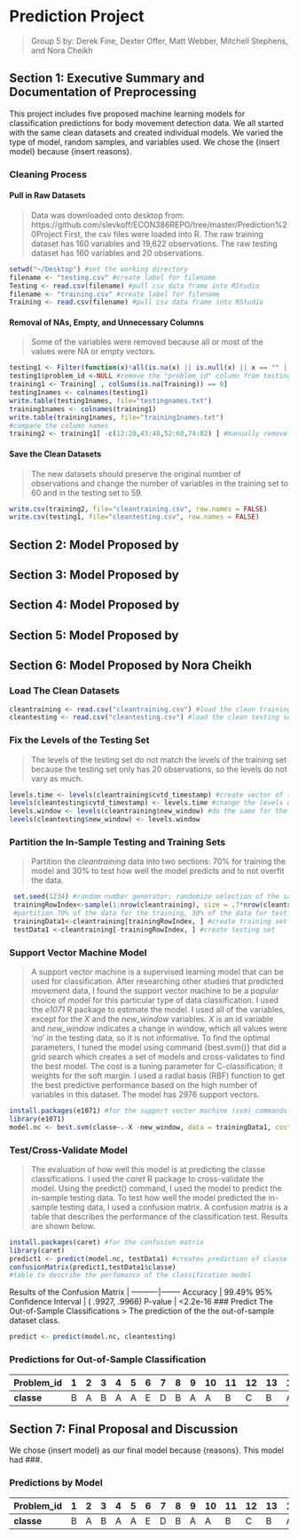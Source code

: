 # Prediction Project
> Group 5
> by: Derek Fine, Dexter Offer, Matt Webber, Mitchell Stephens, and Nora Cheikh

## Section 1: Executive Summary and Documentation of Preprocessing
This project includes five proposed machine learning models for classification predictions for body movement detection data. We all started with the same clean datasets and created individual models. We varied the type of model, random samples, and variables used. We chose the {insert model} because {insert reasons}.

### Cleaning Process
#### Pull in Raw Datasets
> Data was downloaded onto desktop from: https://github.com/slevkoff/ECON386REPO/tree/master/Prediction%20Project
> First, the csv files were loaded into R.
> The raw training dataset has 160 variables and 19,622 observations.
> The raw testing dataset has 160 variables and 20 observations.
```r
setwd("~/Desktop") #set the working directory
filename <- "testing.csv" #create label for filename
Testing <- read.csv(filename) #pull csv data frame into RStudio
filename <- "training.csv" #create label for filename
Training <- read.csv(filename) #pull csv data frame into RStudio
```
#### Removal of NAs, Empty, and Unnecessary Columns
> Some of the variables were removed because all or most of the values were NA or empty vectors. 
```r
testing1 <- Filter(function(x)!all(is.na(x) || is.null(x) || x == "" || x == 0), Testing) #remove columns that are empty or have NAs
testing1$problem_id <-NULL #remove the "problem_id" column from testing data
training1 <- Training[ , colSums(is.na(Training)) == 0]
testing1names <- colnames(testing1)
write.table(testing1names, file="testingnames.txt")
training1names <- colnames(training1)
write.table(training1names, file="training1names.txt")
#compare the column names
training2 <- training1[ -c(12:20,43:48,52:60,74:82) ] #manually remove the columns that are in training1 but not in testing1 and label new data frame training2
```
#### Save the Clean Datasets
> The new datasets should preserve the original number of observations and change the number of variables in the training set to 60 and in the testing set to 59.
```r
write.csv(training2, file="cleantraining.csv", row.names = FALSE)
write.csv(testing1, file="cleantesting.csv", row.names = FALSE)
```
## Section 2: Model Proposed by

## Section 3: Model Proposed by

## Section 4: Model Proposed by

## Section 5: Model Proposed by 

## Section 6: Model Proposed by Nora Cheikh
### Load The Clean Datasets
```r
cleantraining <- read.csv("cleantraining.csv") #load the clean training set
cleantesting <- read.csv("cleantesting.csv") #load the clean testing set
```
### Fix the Levels of the Testing Set
> The levels of the testing set do not match the levels of the training set because the testing set only has 20 observations, so the levels do not vary as much.
```r
levels.time <- levels(cleantraining$cvtd_timestamp) #create vector of the levels of the cvtd_timestamp
levels(cleantesting$cvtd_timestamp) <- levels.time #change the levels of cvtd_timestamp in the testing set to match the training set
levels.window <- levels(cleantraining$new_window) #do the same for the new_window variable
levels(cleantesting$new_window) <- levels.window
```
### Partition the In-Sample Testing and Training Sets
> Partition the *cleantraining* data into two sections: 70% for training the model and 30% to test how well the model predicts and to not overfit the data.
```r
 set.seed(1234) #random number generator; randomize selection of the sample subsets
 trainingRowIndex<-sample(1:nrow(cleantraining), size = .7*nrow(cleantraining)) 
 #partition 70% of the data for the training, 30% of the data for testing
 trainingData1<-cleantraining[trainingRowIndex, ] #create training set
 testData1 <-cleantraining[-trainingRowIndex, ] #create testing set
```
### Support Vector Machine Model
> A support vector machine is a supervised learning model that can be used for classification. After researching other studies that predicted movement data, I found the support vector machine to be a popular choice of model for this particular type of data classification. I used the *e1071* R package to estimate the model.
> I used all of the variables, except for the *X* and the *new_window* variables. *X* is an id variable and *new_window* indicates a change in window, which all values were 'no' in the testing data, so it is not informative. 
> To find the optimal parameters, I tuned the model using command {best.svm()} that did a grid search which creates a set of models and cross-validates to find the best model. The cost is a tuning parameter for C-classification; it weights for the soft margin. I used a radial basis (RBF) function to get the best predictive performance based on the high number of variables in this dataset.
> The model has 2976 support vectors.
```r
install.packages(e1071) #for the support vector machine (svm) commands 
library(e1071)
model.nc <- best.svm(classe~.-X -new_window, data = trainingData1, cost = 2^(2:8),  kernel = "radial")
```

### Test/Cross-Validate Model
> The evaluation of how well this model is at predicting the classe classifications. I used the *caret* R package to cross-validate the model. Using the predict() command, I used the model to predict the in-sample testing data.
> To test how well the model predicted the in-sample testing data, I used a confusion matrix. A confusion matrix is a table that describes the performance of the classification test. Results are shown below.
```r
install.packages(caret) #for the confusion matrix
library(caret)
predict1 <- predict(model.nc, testData1) #creates prediction of classe with the in-sample testing data
confusionMatrix(predict1,testData1$classe)
#table to describe the perfomance of the classification model
```
Results of the Confusion Matrix
 | 
----------|--------
Accuracy | 99.49%
95% Confidence Interval | ( .9927, .9966)
P-value | <2.2e-16
### Predict The Out-of-Sample Classifications
> The prediction of the the out-of-sample dataset class.
```r
predict <- predict(model.nc, cleantesting)
```
### Predictions for Out-of-Sample Classification
Problem_id | 1|2|3|4|5|6|7|8|9|10|11|12|13|14|15|16|17|18|19|20
------- | -|-|-|-|-|-|-|-|-|--|--|--|--|--|--|--|--|--|--|--
__classe__|B|A|B|A|A|E|D|B|A|A|B|C|B|A|E|E|A|B|B|B


## Section 7: Final Proposal and Discussion 
We chose {insert model} as our final model because {reasons}. This model had ###.

### Predictions by Model
Problem_id | 1|2|3|4|5|6|7|8|9|10|11|12|13|14|15|16|17|18|19|20
------- | -|-|-|-|-|-|-|-|-|--|--|--|--|--|--|--|--|--|--|--
__classe__|B|A|B|A|A|E|D|B|A|A|B|C|B|A|E|E|A|B|B|B
